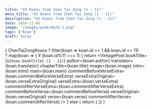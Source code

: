 ```yaml
---
title: "43 Koans from Chen Tai Zong (1 - 11)"
meta_title: "43 Koans from Chen Tai Zong (1 - 11)"
description: "43 Koans from Chen Tai Zong (1 - 11)"
date: 2024-11-06
image: "/images/wide/dark-1.png"
tags: ['Koan']
draft: false
---
```



<div class="container en-koans">

  {
    ChenTaiZongKoans
     ?.filter(koan => koan.id >= 1 && koan.id <= 11)
     ?.map(koan => {
        if (koan.id%11 === 1) {
          return <VintagePost
            bookTitle={`${koan.bookTitle} (1 - 11)`}
            author={koan.author}
            translator={koan.translator}
                       chapterTitle={koan.title} image={koan.image}
                       intro={koan.intro} main={koan.main}
                              commentBeforeVerseExtra={koan.commentBeforeVerseExtra}
                              verseExtraOriginal={koan.verseExtraOriginal}
                              verseExtra={koan.verseExtra}
                              commentAfterVerseExtra={koan.commentAfterVerseExtra}
                              commentBeforeVerse={koan.commentBeforeVerse}
                              verseOriginal={koan.verseOriginal}
                              verse={koan.verse}
                              commentAfterVerse={koan.commentAfterVerse}
          />
        } else {
          return <VintagePost chapterTitle={koan.title} image={koan.image}
                              intro={koan.intro} main={koan.main}
                              commentBeforeVerseExtra={koan.commentBeforeVerseExtra}
                              verseExtraOriginal={koan.verseExtraOriginal}
                              verseExtra={koan.verseExtra}
                              commentAfterVerseExtra={koan.commentAfterVerseExtra}
                              commentBeforeVerse={koan.commentBeforeVerse}
                              verseOriginal={koan.verseOriginal}
                              verse={koan.verse}
                              commentAfterVerse={koan.commentAfterVerse}
          />
        }
      })
  }

</div>

